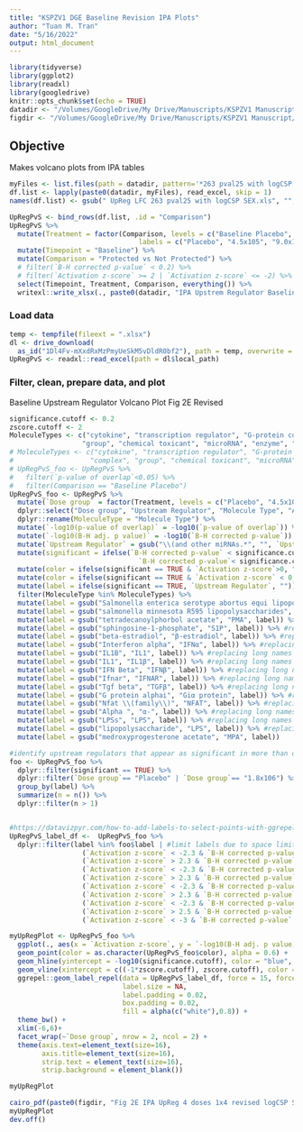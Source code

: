 ```yaml
---
title: "KSPZV1 DGE Baseline Revision IPA Plots"
author: "Tuan M. Tran"
date: "5/16/2022"
output: html_document
---
```


```r
library(tidyverse)
library(ggplot2)
library(readxl)
library(googledrive)
knitr::opts_chunk$set(echo = TRUE)
datadir <- "/Volumes/GoogleDrive/My Drive/Manuscripts/KSPZV1 Manuscript/Med Revised Submission 2022/Supplementary Tables/Baseline IPA UpReg Tables Revised/"
figdir <- "/Volumes/GoogleDrive/My Drive/Manuscripts/KSPZV1 Manuscript/Med Revised Submission 2022/Figures/Revised Figure Panels/"
```

## Objective

Makes volcano plots from IPA tables

```r
myFiles <- list.files(path = datadir, pattern='*263 pval25 with logCSP SEX.xls')
df.list <- lapply(paste0(datadir, myFiles), read_excel, skip = 1)
names(df.list) <- gsub(" UpReg LFC 263 pval25 with logCSP SEX.xls", "", myFiles)

UpRegPvS <- bind_rows(df.list, .id = "Comparison")
UpRegPvS %>%
  mutate(Treatment = factor(Comparison, levels = c("Baseline Placebo", "Baseline Lowdose", "Baseline Meddose", "Baseline Highdose"),
                                labels = c("Placebo", "4.5x105", "9.0x105", "1.8x106"))) %>%
  mutate(Timepoint = "Baseline") %>%
  mutate(Comparison = "Protected vs Not Protected") %>%
  # filter(`B-H corrected p-value` < 0.2) %>%
  # filter(`Activation z-score` >= 2 | `Activation z-score` <= -2) %>%
  select(Timepoint, Treatment, Comparison, everything()) %>%
  writexl::write_xlsx(., paste0(datadir, "IPA Upstrem Regulator Baseline Protected vs NonProtected All Treatment.xlsx"))
```

### Load data

```r
temp <- tempfile(fileext = ".xlsx")
dl <- drive_download(
  as_id("1Dl4Fv-mXxdRxMzPmyUeSkM5vDldR0bf2"), path = temp, overwrite = TRUE)
UpRegPvS <- readxl::read_excel(path = dl$local_path)
```

### Filter, clean, prepare data, and plot

Baseline Upstream Regulator Volcano Plot Fig 2E Revised

```r
significance.cutoff <- 0.2
zscore.cutoff <- 2
MoleculeTypes <- c("cytokine", "transcription regulator", "G-protein coupled receptor", "chemical - endogenous non-mammalian", "chemical - endogenous mammalian",
                  "group", "chemical toxicant", "microRNA", "enzyme", "translation regulator")
# MoleculeTypes <- c("cytokine", "transcription regulator", "G-protein coupled receptor", "chemical - endogenous non-mammalian", "chemical drug", "chemical - endogenous mammalian",
#                   "complex", "group", "chemical toxicant", "microRNA", "enzyme", "translation regulator")
# UpRegPvS_foo <- UpRegPvS %>%
#   filter(`p-value of overlap`<0.05) %>%
#   filter(Comparison == "Baseline Placebo")
UpRegPvS_foo <- UpRegPvS %>%
  mutate(`Dose group` = factor(Treatment, levels = c("Placebo", "4.5x105", "9.0x105", "1.8x106"))) %>%
  dplyr::select("Dose group", "Upstream Regulator", "Molecule Type", "Activation z-score", "p-value of overlap", "B-H corrected p-value", "Comparison") %>%
  dplyr::rename(MoleculeType = "Molecule Type") %>%
  mutate(`-log10(p-value of overlap)` = -log10(`p-value of overlap`)) %>%
  mutate(`-log10(B-H adj. p value)` = -log10(`B-H corrected p-value`)) %>%
  mutate(`Upstream Regulator` = gsub("\\(and other miRNAs.*", "", `Upstream Regulator`)) %>%
  mutate(significant = ifelse(`B-H corrected p-value` < significance.cutoff & `Activation z-score` >= 2 |
                                `B-H corrected p-value`< significance.cutoff & `Activation z-score` <= -2, TRUE, FALSE)) %>%
  mutate(color = ifelse(significant == TRUE & `Activation z-score`>0, "red", "grey50")) %>%
  mutate(color = ifelse(significant == TRUE & `Activation z-score` < 0, "blue", color)) %>%
  mutate(label = ifelse(significant == TRUE, `Upstream Regulator`, ""))  %>%
  filter(MoleculeType %in% MoleculeTypes) %>%
  mutate(label = gsub("Salmonella enterica serotype abortus equi lipopolysaccharide", "Salmonella LPS", label)) %>%
  mutate(label = gsub("salmonella minnesota R595 lipopolysaccharides", "Salmonella LPS", label)) %>% #replacing long names with shorter names/synonyms
  mutate(label = gsub("tetradecanoylphorbol acetate", "PMA", label)) %>% #replacing long names with shorter names/synonyms
  mutate(label = gsub("sphingosine-1-phosphate", "S1P", label)) %>% #replacing long names with shorter names/synonyms
  mutate(label = gsub("beta-estradiol", "β-estradiol", label)) %>% #replacing long names with shorter names/synonyms
  mutate(label = gsub("Interferon alpha", "IFNα", label)) %>% #replacing long names with shorter names/synonyms
  mutate(label = gsub("IL1B", "IL1", label)) %>% #replacing long names with shorter names/synonyms
  mutate(label = gsub("IL1", "IL1β", label)) %>% #replacing long names with shorter names/synonyms
  mutate(label = gsub("IFN Beta", "IFNβ", label)) %>% #replacing long names with shorter names/synonyms
  mutate(label = gsub("Ifnar", "IFNAR", label)) %>% #replacing long names with shorter names/synonyms
  mutate(label = gsub("Tgf beta", "TGFβ", label)) %>% #replacing long names with shorter names/synonyms
  mutate(label = gsub("G protein alphai", "Giα protein", label)) %>% #replacing long names with shorter names/synonyms
  mutate(label = gsub("Nfat \\(family\\)", "NFAT", label)) %>% #replacing long names with shorter names/synonyms
  mutate(label = gsub("Alpha ", "α-", label)) %>% #replacing long names with shorter names/synonyms
  mutate(label = gsub("LPSs", "LPS", label)) %>% #replacing long names with shorter names/synonyms
  mutate(label = gsub("lipopolysaccharide", "LPS", label)) %>% #replacing long names with shorter names/synonyms
  mutate(label = gsub("medroxyprogesterone acetate", "MPA", label))

#identify upstream regulators that appear as significant in more than one comparison
foo <- UpRegPvS_foo %>%
  dplyr::filter(significant == TRUE) %>%
  dplyr::filter(`Dose group`== "Placebo" | `Dose group`== "1.8x106") %>%
  group_by(label) %>%
  summarize(n = n()) %>%
  dplyr::filter(n > 1)


#https://datavizpyr.com/how-to-add-labels-to-select-points-with-ggrepel/
UpRegPvS_label_df <-  UpRegPvS_foo %>%
  dplyr::filter(label %in% foo$label | #limit labels due to space limitations
                  (`Activation z-score` < -2.3 & `B-H corrected p-value` < significance.cutoff & `Dose group` == "Placebo")|
                  (`Activation z-score` > 2.3 & `B-H corrected p-value` < significance.cutoff & `Dose group` == "Placebo")|
                  (`Activation z-score` < -2.3 & `B-H corrected p-value` < significance.cutoff & `Dose group` == "4.5x105")|
                  (`Activation z-score` > 2.3 & `B-H corrected p-value` < significance.cutoff & `Dose group` == "4.5x105")|
                  (`Activation z-score` < -2.3 & `B-H corrected p-value` < significance.cutoff & `Dose group` == "4.5x105")|
                  (`Activation z-score` > 2.3 & `B-H corrected p-value` < significance.cutoff & `Dose group` == "9.0x105")|
                  (`Activation z-score` < -2.3 & `B-H corrected p-value` < significance.cutoff & `Dose group` == "9.0x105")|
                  (`Activation z-score` > 2.5 & `B-H corrected p-value` < significance.cutoff & `Dose group` == "1.8x106")|
                  (`Activation z-score` < -3 & `B-H corrected p-value` < significance.cutoff & `Dose group` == "1.8x106")) #limit label to upstream regulators that appear as significant in more than one comparison  

myUpRegPlot <- UpRegPvS_foo %>%
  ggplot(., aes(x = `Activation z-score`, y = `-log10(B-H adj. p value)`, label = label)) + 
  geom_point(color = as.character(UpRegPvS_foo$color), alpha = 0.6) +
  geom_hline(yintercept = -log10(significance.cutoff), color = "blue", linetype = "dotted") +
  geom_vline(xintercept = c((-1*zscore.cutoff), zscore.cutoff), color = "red", linetype = "dotted") +
  ggrepel::geom_label_repel(data = UpRegPvS_label_df, force = 15, force_pull = 2, size = 3.6, max.overlaps = 20,
                            label.size = NA,
                            label.padding = 0.02,
                            box.padding = 0.02,
                            fill = alpha(c("white"),0.8)) +
  theme_bw() +
  xlim(-6,6)+
  facet_wrap(~`Dose group`, nrow = 2, ncol = 2) +
  theme(axis.text=element_text(size=16),
        axis.title=element_text(size=16),
        strip.text = element_text(size=16),
        strip.background = element_blank())

myUpRegPlot
```

```r
cairo_pdf(paste0(figdir, "Fig 2E IPA UpReg 4 doses 1x4 revised logCSP SEX ", Sys.Date(),".pdf"), height = 6.5, width = 26)
myUpRegPlot
dev.off()
```